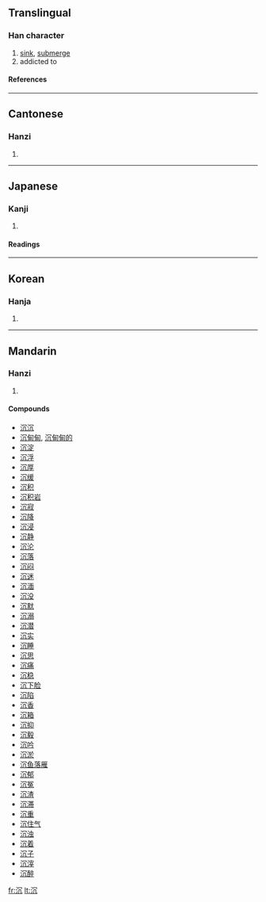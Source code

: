 {{see|沈|瀋}}

==Translingual==
===Han character===
{{Han char|rn=85|rad=水|as=04|sn=7|four=3711<sub>0</sub>|canj=水月竹弓 (EBHN)}}
# [[sink]], [[submerge]]
# addicted to
====References====
{{Han ref|kx=0610.070|dkj=17190|dj=1003.010|hdz=31574.010|uh=6C89|ud=27785|bh=A849|bd=43081}}

----
==Cantonese==
===Hanzi===
{{yue-hanzi|jyut=|y=cham4}}
# {{defn|Cantonese}}

----
==Japanese==
===Kanji===
{{ja-kanji|grade=|rs=水04}}
# {{defn|Japanese}} 
====Readings====
{{ja-readings|on=[[ちん]] (chin)|kun=[[しずむ]] (shizumu), [[しずめる]] (shizumeru)}}

----
==Korean==
===Hanja===
{{ko-hanja|hangeul=[[침]], [[심]]|eumhun=|rv=chim, sim|mr=ch'im, sim|y=chim, sim}}
# {{defn|Korean}}

----
==Mandarin==
===Hanzi===
{{cmn-hanzi|pin=[[chén]] ([[chen2]]), [[chún]] ([[chun2]]), [[tún]] ([[tun2]]), [[zhuàn]] ([[zhuan4]])|wg=ch'en<sup>2</sup>, ch'un<sup>2</sup>, t'un<sup>2</sup>, chuan<sup>4</sup>}}
# {{defn|Mandarin}}

====Compounds====
*[[沉沉]]
*[[沉甸甸]], [[沉甸甸的]]
*[[沉淀]]
*[[沉浮]]
*[[沉厚]]
*[[沉缓]]
*[[沉积]]
*[[沉积岩]]
*[[沉寂]]
*[[沉降]]
*[[沉浸]]
*[[沉静]]
*[[沉沦]]
*[[沉落]]
*[[沉闷]]
*[[沉迷]]
*[[沉湎]]
*[[沉没]]
*[[沉默]]
*[[沉溺]]
*[[沉潜]]
*[[沉实]]
*[[沉睡]]
*[[沉思]]
*[[沉痛]]
*[[沉稳]]
*[[沉下脸]]
*[[沉陷]]
*[[沉香]]
*[[沉箱]]
*[[沉抑]]
*[[沉毅]]
*[[沉吟]]
*[[沉淤]]
*[[沉鱼落雁]]
*[[沉郁]]
*[[沉冤]]
*[[沉渣]]
*[[沉滞]]
*[[沉重]]
*[[沉住气]]
*[[沉浊]]
*[[沉着]]
*[[沉子]]
*[[沉滓]]
*[[沉醉]]

[[fr:沉]]
[[lt:沉]]